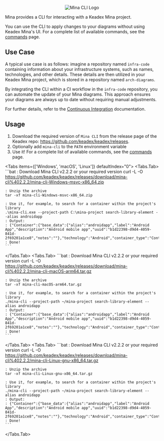 
<p align="center">
  <Image src={minaCLILogo} alt="Mina CLI Logo" width={400} className="my-10" />
</p>

Mina provides a CLI for interacting with a Keadex Mina project.

You can use the CLI to apply changes to your diagrams without using Keadex Mina's UI. For a complete list of available commands, see the [commands](./commands.mdx) page.

## Use Case

A typical use case is as follows: imagine a repository named `infra-code` containing information about your infrastructure systems, such as names, technologies, and other details. These details are then utilized in your Keadex Mina project, which is stored in a repository named `arch-diagrams`.

By integrating the CLI within a CI workflow in the `infra-code` repository, you can automate the update of your Mina diagrams. This approach ensures your diagrams are always up to date without requiring manual adjustments.

For further details, refer to the [Continuous Integration](../continuous-integration.mdx) documentation.

## Usage

1. Download the required version of `Mina CLI` from the release page of the Keadex repo: https://github.com/keadex/keadex/releases.
2. Optionally add `mina-cli` to the `PATH` environment variable
3. Use it! For a complete list of available commands, see the [commands](./commands.mdx) page.

<Tabs items={['Windows', 'macOS', 'Linux']} defaultIndex="0">
  <Tabs.Tab>
    ```bat
    : Download Mina CLI v2.2.2 or your required version
    curl -L -O https://github.com/keadex/keadex/releases/download/mina-cli%402.2.2/mina-cli-Windows-msvc-x86_64.zip

    : Unzip the archive
    tar -xf mina-cli-Windows-msvc-x86_64.zip

    : Use it, for example, to search for a container within the project's library
    .\mina-cli.exe --project-path C:\mina-project search-library-element --alias androidapp
    : Output:
    : {"Container":{"base_data":{"alias":"androidapp","label":"Android App","description":"Android mobile app","uuid":"b1d22398-d9d4-4059-841d-2f69201a1ce8","notes":""},"technology":"Android","container_type":"Container"}}
    : Done!
    ```

  </Tabs.Tab>
  <Tabs.Tab>
    ```bat
    : Download Mina CLI v2.2.2 or your required version
    curl -L -O https://github.com/keadex/keadex/releases/download/mina-cli%402.2.2/mina-cli-macOS-arm64.tar.gz

    : Unzip the archive
    tar -xf mina-cli-macOS-arm64.tar.gz

    : Use it, for example, to search for a container within the project's library
    ./mina-cli --project-path ~/mina-project search-library-element --alias androidapp
    : Output:
    : {"Container":{"base_data":{"alias":"androidapp","label":"Android App","description":"Android mobile app","uuid":"b1d22398-d9d4-4059-841d-2f69201a1ce8","notes":""},"technology":"Android","container_type":"Container"}}
    : Done!
    ```

  </Tabs.Tab>
  <Tabs.Tab>
    ```bat
    : Download Mina CLI v2.2.2 or your required version
    curl -L -O https://github.com/keadex/keadex/releases/download/mina-cli%402.2.2/mina-cli-Linux-gnu-x86_64.tar.gz

    : Unzip the archive
    tar -xf mina-cli-Linux-gnu-x86_64.tar.gz

    : Use it, for example, to search for a container within the project's library
    ./mina-cli --project-path ~/mina-project search-library-element --alias androidapp
    : Output:
    : {"Container":{"base_data":{"alias":"androidapp","label":"Android App","description":"Android mobile app","uuid":"b1d22398-d9d4-4059-841d-2f69201a1ce8","notes":""},"technology":"Android","container_type":"Container"}}
    : Done!
    ```

  </Tabs.Tab>
</Tabs>
